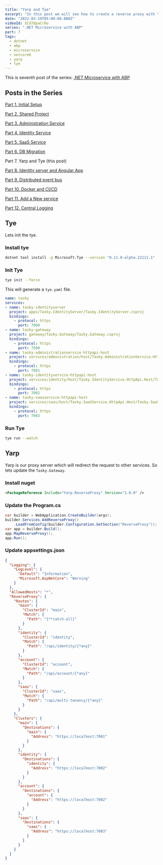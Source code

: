 ```yaml
---
title: "Yarp and Tye"
excerpt: "In this post we will see how to create a reverse proxy with Yarp and integrate Tye for our microservice application"
date: "2022-03-19T05:00:00.000Z"
videoId: ICd7dpaCrDo
series: ".NET Microservice with ABP"
part: 7
tags:
  - dotnet
  - abp
  - microservice
  - netcore6
  - yarp
  - tye
---
```


This is seventh post of the series: [.NET Microservice with ABP](/posts/abp-microservice-series)

## Posts in the Series

[Part 1. Initial Setup](/posts/netcore-microservice-with-abp-init-part-1)

[Part 2. Shared Project](/posts/netcore-microservice-with-abp-shared-project-part-2)

[Part 3. Administration Service](/posts/netcore-microservice-with-abp-administration-services-part-3)

[Part 4. Identity Service](/posts/netcore-microservice-with-abp-identity-services-part-4)

[Part 5. SaaS Service](/posts/netcore-microservice-with-abp-saas-services-part-5)

[Part 6. DB Migration](/posts/netcore-microservice-with-abp-db-migration-part-6)

Part 7. Yarp and Tye (this post)

[Part 8. Identity server and Angular App](/posts/netcore-microservice-with-abp-identity-server-and-angular-part-8)

[Part 9. Distributed event bus](/posts/netcore-microservice-with-abp-distributed-event-bus-part-9)

[Part 10. Docker and CI/CD](/posts/netcore-microservice-with-abp-docker-and-ci-cd-part-10)

[Part 11. Add a New service](/posts/netcore-microservice-with-abp-add-new-service-part-11)

[Part 12. Central Logging](/posts/netcore-microservice-with-abp-add-central-logging-part-12)

<TOCInline toc={props.toc} asDisclosure />

## Tye

Lets init the tye.

### Install tye

```bash
dotnet tool install -g Microsoft.Tye --version "0.11.0-alpha.22111.1"
```

### Init Tye

```bash
tye init --force
```

This will generate a `tye.yaml` file.

```yaml
name: tasky
services:
- name: tasky-identityserver
  project: apps/Tasky.IdentityServer/Tasky.IdentityServer.csproj
  bindings:
    - protocol: https
      port: 7000
- name: tasky-gateway
  project: gateway/Tasky.Gateway/Tasky.Gateway.csproj
  bindings:
    - protocol: https
      port: 7500
- name: tasky-administrationservice-httpapi-host
  project: services/administration/host/Tasky.AdministrationService.HttpApi.Host/Tasky.AdministrationService.HttpApi.Host.csproj
  bindings:
    - protocol: https
      port: 7001
- name: tasky-identityservice-httpapi-host
  project: services/identity/host/Tasky.IdentityService.HttpApi.Host/Tasky.IdentityService.HttpApi.Host.csproj
  bindings:
    - protocol: https
      port: 7002
- name: tasky-saasservice-httpapi-host
  project: services/saas/host/Tasky.SaaSService.HttpApi.Host/Tasky.SaaSService.HttpApi.Host.csproj
  bindings:
    - protocol: https
      port: 7003
```

### Run Tye

```bash
tye run --watch
```

## Yarp

Yarp is our proxy server which will redirect the request to other services. So lets update the `Tasky.Gateway`.

### Install nuget

```xml
<PackageReference Include="Yarp.ReverseProxy" Version="1.0.0" />
```

### Update the Program.cs

```cs
var builder = WebApplication.CreateBuilder(args);
builder.Services.AddReverseProxy()
    .LoadFromConfig(builder.Configuration.GetSection("ReverseProxy"));
var app = builder.Build();
app.MapReverseProxy();
app.Run();
```

### Update appsettings.json

```json
{
  "Logging": {
    "LogLevel": {
      "Default": "Information",
      "Microsoft.AspNetCore": "Warning"
    }
  },
  "AllowedHosts": "*",
  "ReverseProxy": {
    "Routes": {
      "main": {
        "ClusterId": "main",
        "Match": {
          "Path": "{**catch-all}"
        }
      },
      "identity": {
        "ClusterId": "identity",
        "Match": {
          "Path": "/api/identity/{*any}"
        }
      },
      "account": {
        "ClusterId": "account",
        "Match": {
          "Path": "/api/account/{*any}"
        }
      },
      "saas": {
        "ClusterId": "saas",
        "Match": {
          "Path": "/api/multi-tenancy/{*any}"
        }
      }
    },
    "Clusters": {
      "main": {
        "Destinations": {
          "main": {
            "Address": "https://localhost:7001"
          }
        }
      },
      "identity": {
        "Destinations": {
          "identity": {
            "Address": "https://localhost:7002"
          }
        }
      },
      "account": {
        "Destinations": {
          "account": {
            "Address": "https://localhost:7002"
          }
        }
      },
      "saas": {
        "Destinations": {
          "saas": {
            "Address": "https://localhost:7003"
          }
        }
      }
    }
  }
}
```
